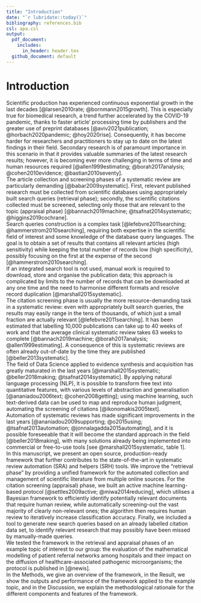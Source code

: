 ```yaml
---
title: "Introduction"
date: "`r lubridate::today()`"
bibliography: references.bib
csl: apa.csl
output:
  pdf_document:
    includes:
      in_header: header.tex
  github_document: default
---
```


# Introduction

Scientific production has experienced continuous exponential growth in the last decades [@larsen2010rate; @bornmann2015growth].
This is especially true for biomedical research, a trend further accelerated by the COVID-19 pandemic, thanks to faster article' processing time by publishers and the greater use of preprint databases [@aviv2021publication; @horbach2020pandemic; @hoy2020rise].
Consequently, it has become harder for researchers and practitioners to stay up to date on the latest findings in their field.
Secondary research is of paramount importance in this scenario in that it provides valuable summaries of the latest research results;
however, it is becoming ever more challenging in terms of time and human resources required [@allen1999estimating; @borah2017analysis; @cohen2010evidence; @bastian2010seventy].\
The article collection and screening phases of a systematic review are particularly demanding [@babar2009systematic].
First, relevant published research must be collected from scientific databases using appropriately built search queries (retrieval phase); secondly, the scientific citations collected must be screened, selecting only those that are relevant to the topic (appraisal phase) [@bannach2019machine; @tsafnat2014systematic; @higgins2019cochrane].\
Search queries construction is a complex task [@lefebvre2011searching; @hammerstrom2010searching], requiring both expertise in the scientific field of interest and some knowledge of the database query languages.
The goal is to obtain a set of results that contains all relevant articles (high sensitivity) while keeping the total number of records low (high specificity),
possibly focusing on the first at the expense of the second [@hammerstrom2010searching].\
If an integrated search tool is not used, manual work is required to download, store and organise the publication data;
this approach is complicated by limits to the number of records that can be downloaded at any one time and the need to harmonise different formats and resolve record duplication [@marshall2015systematic].\
The citation screening phase is usually the more resource-demanding task in a systematic review:
even with appropriately built search queries, the results may easily range in the tens of thousands, of which just a small fraction are actually relevant [@lefebvre2011searching].
It has been estimated that labelling 10,000 publications can take up to 40 weeks of work and that the average clinical systematic review takes 63 weeks to complete [@bannach2019machine; @borah2017analysis; @allen1999estimating].
A consequence of this is systematic reviews are often already out-of-date by the time they are published [@beller2013systematic].\
The field of Data Science applied to evidence synthesis and acquisition has greatly maturated in the last years [@marshall2015systematic; @beller2018making; @tsafnat2014systematic].
By applying natural language processing (NLP), it is possible to transform free text into quantitative features, with various levels of abstraction and generalisation [@ananiadou2006text; @cohen2008getting];
using machine learning, such text-derived data can be used to map and reproduce human judgment, automating the screening of citations [@ikonomakis2005text].\
Automation of systematic reviews has made significant improvements in the last years [@ananiadou2009supporting; @o2015using; @tsafnat2013automation; @jonnalagadda2015automating], and it is possible foreseeable that it will become the standard approach in the field [@beller2018making], with many solutions already being implemented into commercial or free-to-use tools [see @marshall2015systematic, table 1].\
In this manuscript, we present an open source, production-ready framework that further contributes to the state-of-the-art in systematic review automation (SRA) and helpers (SRH) tools.
We improve the "retrieval phase" by providing a unified framework for the automated collection and management of scientific literature from multiple online sources.
For the citation screening (appraisal) phase, we built an active machine learning-based protocol [@settles2009active; @miwa2014reducing],
which utilises a Bayesian framework to efficiently identify potentially relevant documents that require human review, while automatically screening-out the vast majority of clearly non-relevant ones;
the algorithm then requires human review to iteratively increase classification accuracy.
Finally, we included a tool to generate new search queries based on an already labelled citation data set, to identify relevant research that may possibly have been missed by manually-made queries.\
We tested the framework in the retrieval and appraisal phases of an example topic of interest to our group:
the evaluation of the mathematical modelling of patient referral networks among hospitals and their impact on the diffusion of healthcare-associated pathogenic microorganisms;
the protocol is published in [@newis].\
In the Methods, we give an overview of the framework,
in the Result, we show the outputs and performance of the framework applied to the example topic,
and in the Discussion, we explain the methodological rationale for the different components and features of the framework.\
